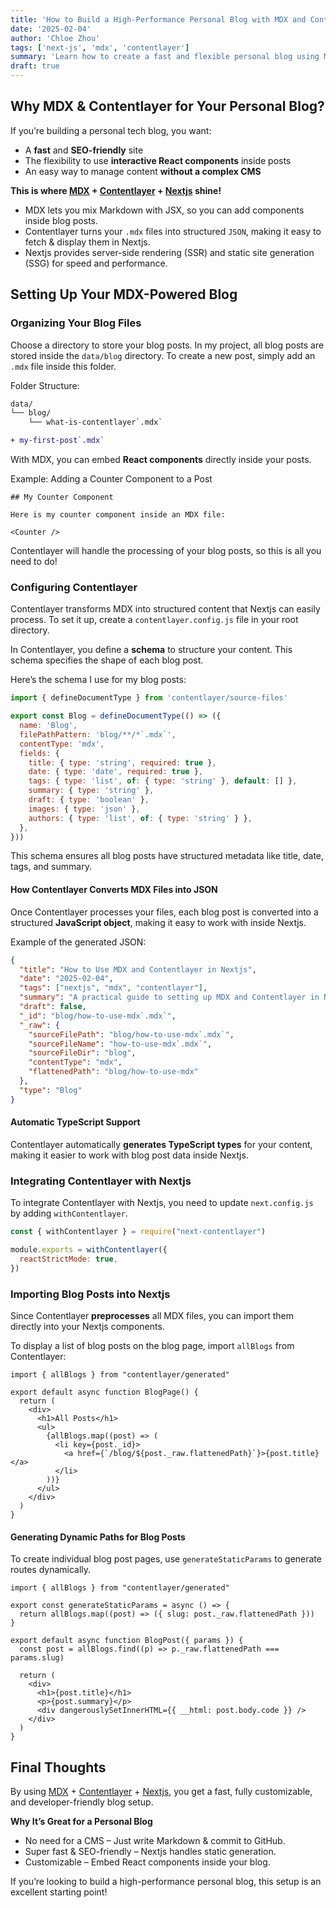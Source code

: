 ```yaml
---
title: 'How to Build a High-Performance Personal Blog with MDX and Contentlayer'
date: '2025-02-04'
author: 'Chloe Zhou'
tags: ['next-js', 'mdx', 'contentlayer']
summary: 'Learn how to create a fast and flexible personal blog using MDX and Contentlayer in Nextjs.'
draft: true
---
```


<TOCInline toc={props.toc} toHeading={3} />

## Why MDX & Contentlayer for Your Personal Blog?

If you’re building a personal tech blog, you want:

- A **fast** and **SEO-friendly** site
- The flexibility to use **interactive React components** inside posts
- An easy way to manage content **without a complex CMS**

**This is where [MDX](https://mdxjs.com/) + [Contentlayer](https://contentlayer.dev/) + [Nextjs](https://nextjs.org/) shine!**

- MDX lets you mix Markdown with JSX, so you can add components inside blog posts.
- Contentlayer turns your `.mdx` files into structured `JSON`, making it easy to fetch & display them in Nextjs.
- Nextjs provides server-side rendering (SSR) and static site generation (SSG) for speed and performance.

## Setting Up Your MDX-Powered Blog

### Organizing Your Blog Files

Choose a directory to store your blog posts. In my project, all blog posts are stored inside the `data/blog` directory. To create a new post, simply add an `.mdx` file inside this folder.

Folder Structure:

```diff
data/
└── blog/
    └── what-is-contentlayer`.mdx`

+ my-first-post`.mdx`
```

With MDX, you can embed **React components** directly inside your posts.

Example: Adding a Counter Component to a Post

```mdx
## My Counter Component

Here is my counter component inside an MDX file:

<Counter />
```

<Counter />

Contentlayer will handle the processing of your blog posts, so this is all you need to do!

### Configuring Contentlayer

Contentlayer transforms MDX into structured content that Nextjs can easily process. To set it up, create a `contentlayer.config.js` file in your root directory.

In Contentlayer, you define a **schema** to structure your content. This schema specifies the shape of each blog post.

Here’s the schema I use for my blog posts:

```javascript
import { defineDocumentType } from 'contentlayer/source-files'

export const Blog = defineDocumentType(() => ({
  name: 'Blog',
  filePathPattern: 'blog/**/*`.mdx`',
  contentType: 'mdx',
  fields: {
    title: { type: 'string', required: true },
    date: { type: 'date', required: true },
    tags: { type: 'list', of: { type: 'string' }, default: [] },
    summary: { type: 'string' },
    draft: { type: 'boolean' },
    images: { type: 'json' },
    authors: { type: 'list', of: { type: 'string' } },
  },
}))
```

This schema ensures all blog posts have structured metadata like title, date, tags, and summary.

#### How Contentlayer Converts MDX Files into JSON

Once Contentlayer processes your files, each blog post is converted into a structured **JavaScript object**, making it easy to work with inside Nextjs.

Example of the generated JSON:

```json
{
  "title": "How to Use MDX and Contentlayer in Nextjs",
  "date": "2025-02-04",
  "tags": ["nextjs", "mdx", "contentlayer"],
  "summary": "A practical guide to setting up MDX and Contentlayer in Nextjs.",
  "draft": false,
  "_id": "blog/how-to-use-mdx`.mdx`",
  "_raw": {
    "sourceFilePath": "blog/how-to-use-mdx`.mdx`",
    "sourceFileName": "how-to-use-mdx`.mdx`",
    "sourceFileDir": "blog",
    "contentType": "mdx",
    "flattenedPath": "blog/how-to-use-mdx"
  },
  "type": "Blog"
}
```

#### Automatic TypeScript Support

Contentlayer automatically **generates TypeScript types** for your content, making it easier to work with blog post data inside Nextjs.

### Integrating Contentlayer with Nextjs

To integrate Contentlayer with Nextjs, you need to update `next.config.js` by adding `withContentlayer`.

```javascript:next.config.js
const { withContentlayer } = require("next-contentlayer")

module.exports = withContentlayer({
  reactStrictMode: true,
})
```

### Importing Blog Posts into Nextjs

Since Contentlayer **preprocesses** all MDX files, you can import them directly into your Nextjs components.

To display a list of blog posts on the blog page, import `allBlogs` from Contentlayer:

```javascript:app/blog/page.tsx
import { allBlogs } from "contentlayer/generated"

export default async function BlogPage() {
  return (
    <div>
      <h1>All Posts</h1>
      <ul>
        {allBlogs.map((post) => (
          <li key={post._id}>
            <a href={`/blog/${post._raw.flattenedPath}`}>{post.title}</a>
          </li>
        ))}
      </ul>
    </div>
  )
}
```

#### Generating Dynamic Paths for Blog Posts

To create individual blog post pages, use `generateStaticParams` to generate routes dynamically.

```javascript:app/blog/[slug]/page.tsx
import { allBlogs } from "contentlayer/generated"

export const generateStaticParams = async () => {
  return allBlogs.map((post) => ({ slug: post._raw.flattenedPath }))
}

export default async function BlogPost({ params }) {
  const post = allBlogs.find((p) => p._raw.flattenedPath === params.slug)

  return (
    <div>
      <h1>{post.title}</h1>
      <p>{post.summary}</p>
      <div dangerouslySetInnerHTML={{ __html: post.body.code }} />
    </div>
  )
}
```

## Final Thoughts

By using [MDX](https://mdxjs.com/) + [Contentlayer](https://contentlayer.dev/) + [Nextjs](https://nextjs.org/), you get a fast, fully customizable, and developer-friendly blog setup.

**Why It’s Great for a Personal Blog**

- No need for a CMS – Just write Markdown & commit to GitHub.
- Super fast & SEO-friendly – Nextjs handles static generation.
- Customizable – Embed React components inside your blog.

If you’re looking to build a high-performance personal blog, this setup is an excellent starting point!
